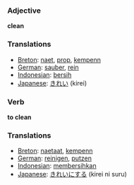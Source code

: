 === Adjective ===

'''clean'''

=== Translations ===
*[[Breton]]: [[naet]], [[prop]], [[kempenn]]
*[[German]]: [[sauber]], [[rein]]
*[[Indonesian]]: [[bersih]]
*[[Japanese]]: [[きれい]] (kirei)

=== Verb ===

'''to clean'''

=== Translations ===
*[[Breton]]: [[naetaat]], [[kempenn]]
*[[German]]: [[reinigen]], [[putzen]]
*[[Indonesian]]: [[bersih|membersihkan]]
*[[Japanese]]: [[きれい]]にする (kirei ni suru)